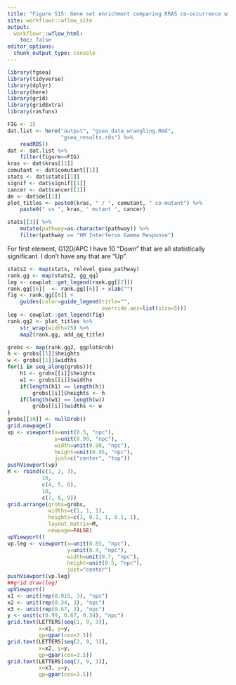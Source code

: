 ```yaml
---
title: "Figure S15: Gene set enrichment comparing KRAS co-occurrence with KRAS alone"
site: workflowr::wflow_site
output:
  workflowr::wflow_html:
    toc: false
editor_options:
  chunk_output_type: console
---
```



```r
library(fgsea)
library(tidyverse)
library(dplyr)
library(here)
library(grid)
library(gridExtra)
library(rasfuns)
```


```r
FIG <- 15
dat.list <- here("output", "gsea_data_wrangling.Rmd",
                 "gsea_results.rds") %>%
    readRDS()
dat <- dat.list %>%
    filter(figure==FIG)
kras <- dat$kras[[1]]
comutant <- dat$comutant[[1]]
stats <- dat$stats[[1]]
signif <- dat$signif[[1]]
cancer <- dat$cancer[[1]]
de <- dat$de[[1]]
plot_titles <- paste0(kras, " / ", comutant, " co-mutant") %>%
    paste0(" vs ", kras, " mutant ", cancer)

```

```r
stats[[3]] %>%
    mutate(pathway=as.character(pathway)) %>%
    filter(pathway == "HM Interferon Gamma Response")
```

For first element, G12D/APC I have 10 "Down" that are all statistically significant.  I don't have any that are "Up".

```r
stats2 <- map(stats, relevel_gsea_pathway)
rank.gg <- map(stats2, gg_qq)
leg <- cowplot::get_legend(rank.gg[[2]])
rank.gg[[6]]  <- rank.gg[[6]] + xlab("")
fig <- rank.gg[[6]] +
    guides(color=guide_legend(title="",
                              override.aes=list(size=5)))
leg <- cowplot::get_legend(fig)
rank.gg2 <- plot_titles %>%
    str_wrap(width=75) %>%
    map2(rank.gg, add_qq_title)
```


```r
grobs <- map(rank.gg2, ggplotGrob)
h <- grobs[[1]]$heights
w <- grobs[[1]]$widths
for(i in seq_along(grobs)){
    h1 <- grobs[[i]]$heights
    w1 <- grobs[[i]]$widths
    if(length(h1) == length(h))
        grobs[[i]]$heights <- h
    if(length(w1) == length(w))
        grobs[[i]]$widths <- w
}
grobs[[10]] <- nullGrob()
grid.newpage()
vp <- viewport(x=unit(0.5, "npc"),
               y=unit(0.99, "npc"),
               width=unit(0.98, "npc"),
               height=unit(0.95, "npc"),
               just=c("center", "top"))
pushViewport(vp)
M <- rbind(c(1, 2, 3),
           10,
           c(4, 5, 6),
           10,
           c(7, 8, 9))
grid.arrange(grobs=grobs,
             widths=c(1, 1, 1),
             heights=c(1, 0.1, 1, 0.1, 1),
             layout_matrix=M,
             newpage=FALSE)
upViewport()
vp.leg <- viewport(x=unit(0.85, "npc"),
                   y=unit(0.4, "npc"),
                   width=unit(0.7, "npc"),
                   height=unit(0.5, "npc"),
                   just="center")
pushViewport(vp.leg)
##grid.draw(leg)
upViewport()
x1 <- unit(rep(0.015, 3), "npc")
x2 <- unit(rep(0.34, 3), "npc")
x3 <- unit(rep(0.67, 3), "npc")
y <- unit(c(0.99, 0.67, 0.34), "npc")
grid.text(LETTERS[seq(1, 9, 3)],
          x=x1, y=y,
          gp=gpar(cex=3.5))
grid.text(LETTERS[seq(2, 9, 3)],
          x=x2, y=y,
          gp=gpar(cex=3.5))
grid.text(LETTERS[seq(3, 9, 3)],
          x=x3, y=y,
          gp=gpar(cex=3.5))
```
